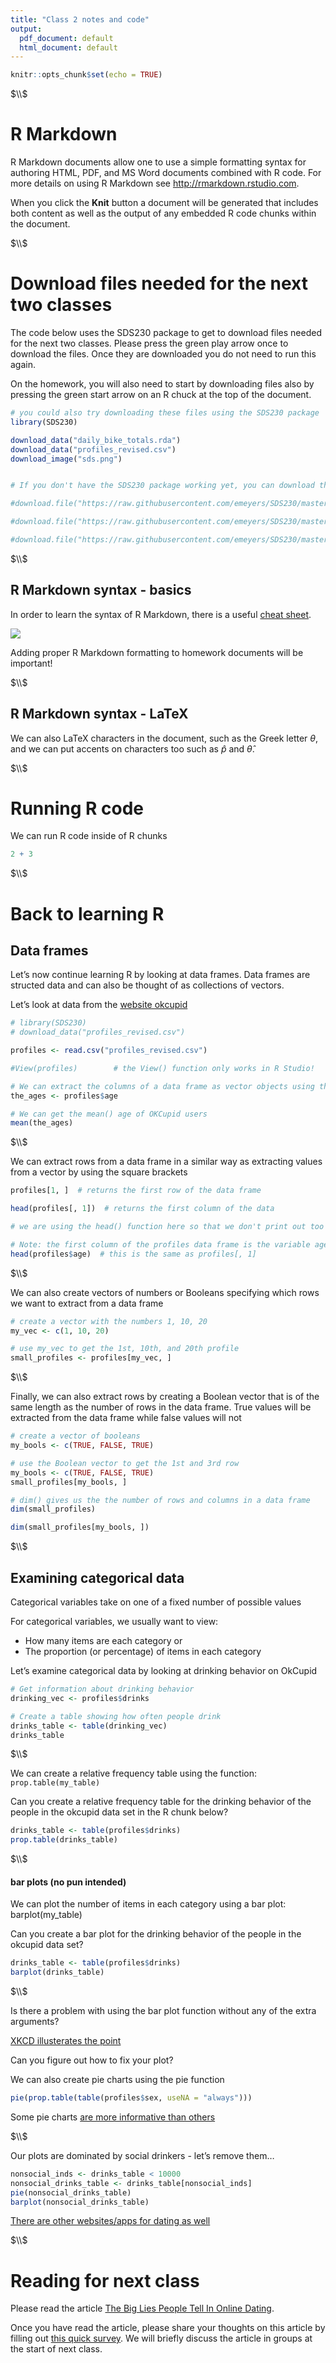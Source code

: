 ```yaml
---
title: "Class 2 notes and code"
output:
  pdf_document: default
  html_document: default
---
```


```r
knitr::opts_chunk$set(echo = TRUE)
```




$\\$




# R Markdown

R Markdown documents allow one to use a simple formatting syntax for authoring HTML, PDF, and MS Word documents combined with R code. For more details on using R Markdown see <http://rmarkdown.rstudio.com>.

When you click the **Knit** button a document will be generated that includes both content as well as the output of any embedded R code chunks within the document. 





$\\$






# Download files needed for the next two classes

The code below uses the SDS230 package to get to download files needed for the next two classes. Please press the green play arrow once to download the files. Once they are downloaded you do not need to run this again. 

On the homework, you will also need to start by downloading files also by pressing the green start arrow on an R chuck at the top of the document. 


```r

# you could also try downloading these files using the SDS230 package
library(SDS230)

download_data("daily_bike_totals.rda")
download_data("profiles_revised.csv")
download_image("sds.png")


# If you don't have the SDS230 package working yet, you can download the files using the following commands

#download.file("https://raw.githubusercontent.com/emeyers/SDS230/master/ClassMaterial/images/sds.png", "sds.png", mode = "wb")

#download.file("https://raw.githubusercontent.com/emeyers/SDS230/master/ClassMaterial/data/daily_bike_totals.rda", "daily_bike_totals.rda", mode = "wb")

#download.file("https://raw.githubusercontent.com/emeyers/SDS230/master/ClassMaterial/data/profiles_revised.csv", "profiles_revised.csv", mode = "wb")

```








$\\$





## R Markdown syntax - basics

In order to learn the syntax of R Markdown, there is a useful [cheat sheet](https://www.rstudio.com/wp-content/uploads/2015/02/rmarkdown-cheatsheet.pdf).

![](sds.png)


Adding proper R Markdown formatting to homework documents will be important!



$\\$





## R Markdown syntax - LaTeX

We can also LaTeX characters in the document, such as the Greek letter $\theta$, and we can put accents on characters too such as $\hat{p}$ and $\hat{\theta}$.




$\\$




# Running R code

We can run R code inside of R chunks

```r

2 + 3

```





$\\$




# Back to learning R


## Data frames

Let's now continue learning R by looking at data frames. Data frames are structed data and can also be thought of as collections of vectors.

Let's look at data from the [website okcupid](https://www.okcupid.com)


```r

# library(SDS230)
# download_data("profiles_revised.csv")

profiles <- read.csv("profiles_revised.csv")

#View(profiles)        # the View() function only works in R Studio!

# We can extract the columns of a data frame as vector objects using the $ symbol
the_ages <- profiles$age

# We can get the mean() age of OKCupid users
mean(the_ages)

```




$\\$






We can extract rows from a data frame in a similar way as extracting values from a vector by using the square brackets

```r

profiles[1, ]  # returns the first row of the data frame

head(profiles[, 1])  # returns the first column of the data 

# we are using the head() function here so that we don't print out too much stuff!

# Note: the first column of the profiles data frame is the variable age, so we can also get the first column using:
head(profiles$age)  # this is the same as profiles[, 1]  


```





$\\$





We can also create vectors of numbers or Booleans specifying which rows we want to extract from a data frame

```r


# create a vector with the numbers 1, 10, 20
my_vec <- c(1, 10, 20)

# use my_vec to get the 1st, 10th, and 20th profile
small_profiles <- profiles[my_vec, ]


```






$\\$






Finally, we can also extract rows by creating a Boolean vector that is of the same length as the number of rows in the data frame. True values will be extracted from the data frame while false values will not

```r

# create a vector of booleans
my_bools <- c(TRUE, FALSE, TRUE)

# use the Boolean vector to get the 1st and 3rd row 
my_bools <- c(TRUE, FALSE, TRUE)
small_profiles[my_bools, ]

# dim() gives us the the number of rows and columns in a data frame
dim(small_profiles)

dim(small_profiles[my_bools, ])

```






$\\$






## Examining categorical data

Categorical variables take on one of a fixed number of possible values 

For categorical variables, we usually want to view:

 * How many items are each category    or
 * The proportion (or percentage) of items in each category

Let's examine categorical data by looking at drinking behavior on OkCupid


```r

# Get information about drinking behavior
drinking_vec <- profiles$drinks

# Create a table showing how often people drink
drinks_table <- table(drinking_vec)
drinks_table

```





$\\$





We can create a relative frequency table using the function: `prop.table(my_table)` 

Can you create a relative frequency table for the drinking behavior of the people in the okcupid data set in the R chunk below? 


```r

drinks_table <- table(profiles$drinks)
prop.table(drinks_table)

```





$\\$






#### bar plots (no pun intended)

We can plot the number of items in each category using a bar plot: barplot(my_table) 

Can you create a bar plot for the drinking behavior of the people in the okcupid data set? 

```r

drinks_table <- table(profiles$drinks)
barplot(drinks_table)

```





$\\$





Is there a problem with using the bar plot function without any of the extra arguments? 

[XKCD illusterates the point](https://xkcd.com/833/)

Can you figure out how to fix your plot? 

We can also create pie charts using the pie function

```r

pie(prop.table(table(profiles$sex, useNA = "always")))

```



Some pie charts [are more informative than others](http://robslink.com/SAS/democd91/pyramid_pie.htm)






$\\$






Our plots are dominated by social drinkers - let's remove them...

```r

nonsocial_inds <- drinks_table < 10000
nonsocial_drinks_table <- drinks_table[nonsocial_inds]
pie(nonsocial_drinks_table)
barplot(nonsocial_drinks_table)


```

[There are other websites/apps for dating as well](https://i.kym-cdn.com/photos/images/original/001/293/992/d80.jpg)







$\\$






# Reading for next class


Please read the article [The Big Lies People Tell In Online Dating](https://theblog.okcupid.com/the-big-lies-people-tell-in-online-dating-a9e3990d6ae2). 


Once you have read the article, please share your thoughts on this article by filling out [this quick survey](https://yale.instructure.com/courses/79947/quizzes/52442). We will briefly discuss the article in groups at the start of next class.






